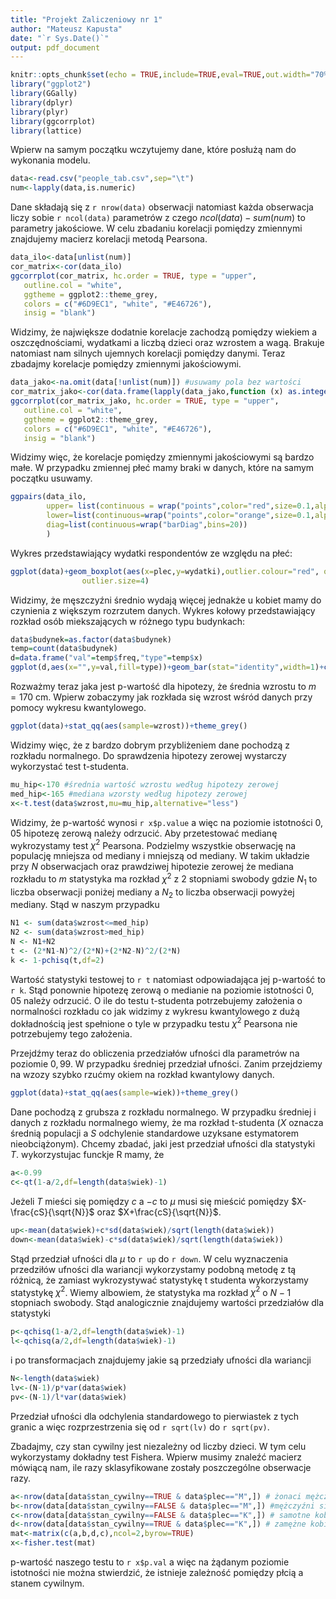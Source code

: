 ```yaml
---
title: "Projekt Zaliczeniowy nr 1"
author: "Mateusz Kapusta"
date: "`r Sys.Date()`"
output: pdf_document
---
```


```r
knitr::opts_chunk$set(echo = TRUE,include=TRUE,eval=TRUE,out.width="70%")
library("ggplot2")
library(GGally)
library(dplyr)
library(plyr)
library(ggcorrplot)
library(lattice)
```
\section{1}
Wpierw na samym początku wczytujemy dane, które posłużą nam do wykonania modelu.
```r
data<-read.csv("people_tab.csv",sep="\t")
num<-lapply(data,is.numeric)
```
Dane składają się z `r nrow(data)` obserwacji natomiast każda obserwacja liczy sobie `r ncol(data)` parametrów z czego $ncol(data)-sum(num)$ to parametry jakościowe. W celu zbadaniu korelacji pomiędzy zmiennymi znajdujemy macierz korelacji metodą Pearsona.
```r
data_ilo<-data[unlist(num)]
cor_matrix<-cor(data_ilo)
ggcorrplot(cor_matrix, hc.order = TRUE, type = "upper",
   outline.col = "white",
   ggtheme = ggplot2::theme_grey,
   colors = c("#6D9EC1", "white", "#E46726"),
   insig = "blank")
```
Widzimy, że największe dodatnie korelacje zachodzą pomiędzy wiekiem a oszczędnościami, wydatkami a liczbą dzieci oraz wzrostem a wagą. Brakuje natomiast nam silnych ujemnych korelacji pomiędzy danymi. Teraz zbadajmy korelacje pomiędzy zmiennymi jakościowymi.
```r
data_jako<-na.omit(data[!unlist(num)]) #usuwamy pola bez wartości
cor_matrix_jako<-cor(data.frame(lapply(data_jako,function (x) as.integer(as.factor(x)))))
ggcorrplot(cor_matrix_jako, hc.order = TRUE, type = "upper",
   outline.col = "white",
   ggtheme = ggplot2::theme_grey,
   colors = c("#6D9EC1", "white", "#E46726"),
   insig = "blank")
```
Widzimy więc, że korelacje pomiędzy zmiennymi jakościowymi są bardzo małe. W przypadku zmiennej płeć mamy braki w danych, które na samym początku usuwamy.
\section{2}
```r
ggpairs(data_ilo,
        upper= list(continuous = wrap("points",color="red",size=0.1,alpha=1/10), combo = "box_no_facet"),
        lower=list(continuous=wrap("points",color="orange",size=0.1,alpha=1/10)),
        diag=list(continuous=wrap("barDiag",bins=20))
        )
```
Wykres przedstawiający wydatki respondentów ze względu na płeć:
```r
ggplot(data)+geom_boxplot(aes(x=plec,y=wydatki),outlier.colour="red", outlier.shape=8,
                outlier.size=4)
```
Widzimy, że męszczyźni średnio wydają więcej jednakże u kobiet mamy do czynienia z większym rozrzutem danych. Wykres kołowy przedstawiający rozkład osób miekszających w różnego typu budynkach:
```r
data$budynek=as.factor(data$budynek)
temp=count(data$budynek)
d=data.frame("val"=temp$freq,"type"=temp$x)
ggplot(d,aes(x="",y=val,fill=type))+geom_bar(stat="identity",width=1)+coord_polar("y",start=0)+theme_void()
```
\section{3}
Rozważmy teraz jaka jest p-wartość dla hipotezy, że średnia wzrostu to $m=170$ cm. Wpierw zobaczymy jak rozkłada się wzrost wśród danych przy pomocy wykresu kwantylowego.
```r
ggplot(data)+stat_qq(aes(sample=wzrost))+theme_grey()
```
Widzimy więc, że z bardzo dobrym przybliżeniem dane pochodzą z rozkładu normalnego. Do sprawdzenia hipotezy zerowej wystarczy wykorzystać test t-studenta.
```r
mu_hip<-170 #średnia wartość wzrostu według hipotezy zerowej
med_hip<-165 #mediana wzorsty według hipotezy zerowej
x<-t.test(data$wzrost,mu=mu_hip,alternative="less")
```
Widzimy, że p-wartość wynosi `r x$p.value` a więc na poziomie istotności $0,05$ hipotezę zerową należy odrzucić. Aby przetestować medianę wykrozystamy test $\chi^2$ Pearsona. Podzielmy wszystkie obserwację na populację mniejsza od mediany i mniejszą od mediany. W takim układzie przy $N$ obserwacjach oraz prawdziwej hipotezie zerowej że mediana rozkładu to $m$ statystyka 
\begin{equation}
  a=\frac{(2N_1-N)^2}{2N}+\frac{(2N_2-N)^2}{2N}
\end{equation}
ma rozkład $\chi^2$ z $2$ stopniami swobody gdzie $N_1$ to liczba obserwacji poniżej mediany a $N_2$ to liczba obserwacji powyżej mediany. Stąd w naszym przypadku
```r
N1 <- sum(data$wzrost<=med_hip)
N2 <- sum(data$wzrost>med_hip)
N <- N1+N2
t <- (2*N1-N)^2/(2*N)+(2*N2-N)^2/(2*N)
k <- 1-pchisq(t,df=2)
```
Wartość statystyki testowej to `r t` natomiast odpowiadająca jej p-wartość to `r k`. Stąd ponownie hipotezę zerową o medianie na poziomie istotności $0,05$ należy odrzucić. O ile do testu t-studenta potrzebujemy założenia o normalności rozkładu co jak widzimy z wykresu kwantylowego z dużą dokładnością jest spełnione o tyle w przypadku testu $\chi^2$ Pearsona nie potrzebujemy tego założenia.
\section{4}
Przejdźmy teraz do obliczenia przedziałów ufności dla parametrów na poziomie $0,99$. W przypadku średniej przedział ufności. Zanim przejdziemy na wzozy szybko rzućmy okiem na rozkład kwantylowy danych.
```r
ggplot(data)+stat_qq(aes(sample=wiek))+theme_grey()
```
Dane pochodzą z grubsza z rozkładu normalnego. W przypadku średniej i danych z rozkładu normalnego wiemy, że 
\begin{equation}
  T=\frac{X-\mu}{S\sqrt{\sigma}}
\end{equation}
ma rozkład t-studenta ($X$ oznacza średnią populacji a $S$ odchylenie standardowe uzyksane estymatorem nieobciążonym).
Chcemy zbadać, jaki jest przedział ufności dla statystyki $T$. wykorzystujac funckje R mamy, że
```r
a<-0.99
c<-qt(1-a/2,df=length(data$wiek)-1)
```
Jeżeli $T$ mieści się pomiędzy $c$ a $-c$ to $\mu$ musi się mieścić pomiędzy $X-\frac{cS}{\sqrt{N}}$ oraz $X+\frac{cS}{\sqrt{N}}$.
```r
up<-mean(data$wiek)+c*sd(data$wiek)/sqrt(length(data$wiek))
down<-mean(data$wiek)-c*sd(data$wiek)/sqrt(length(data$wiek))
```
Stąd przedział ufności dla $\mu$ to `r up` do `r down`. W celu wyznaczenia przedziłów ufności dla wariancji wykorzystamy podobną metodę z tą różnicą, że zamiast wykrozystywać statystykę t studenta wykorzystamy statystykę $\chi^2$. Wiemy albowiem, że statystyka 
\begin{equation}
\frac{(N-1)S}{\sigma^2}
\end{equation}
ma rozkład $\chi^2$ o $N-1$ stopniach swobody. Stąd analogicznie znajdujemy wartości przedziałów dla statystyki
```r
p<-qchisq(1-a/2,df=length(data$wiek)-1)
l<-qchisq(a/2,df=length(data$wiek)-1)
```
i po transformacjach znajdujemy jakie są przedziały ufności dla wariancji 
```r
N<-length(data$wiek)
lv<-(N-1)/p*var(data$wiek)
pv<-(N-1)/l*var(data$wiek)
```
Przedział ufności dla odchylenia standardowego to pierwiastek z tych granic a więc rozprzestrzenia się od `r sqrt(lv)` do `r sqrt(pv)`.
\section{5}
\subsection{1}
\subsection{2}
\subsection{3}
Zbadajmy, czy stan cywilny jest niezależny od liczby dzieci. W tym celu wykorzystamy dokładny test Fishera. Wpierw musimy znaleźć macierz mówiącą nam, ile razy sklasyfikowane zostały poszczególne obserwacje razy.
```r
a<-nrow(data[data$stan_cywilny==TRUE & data$plec=="M",]) # żonaci mężczyźni
b<-nrow(data[data$stan_cywilny==FALSE & data$plec=="M",]) #mężczyźni singlowie
c<-nrow(data[data$stan_cywilny==FALSE & data$plec=="K",]) # samotne kobiety
d<-nrow(data[data$stan_cywilny==TRUE & data$plec=="K",]) # zamężne kobiety
mat<-matrix(c(a,b,d,c),ncol=2,byrow=TRUE)
x<-fisher.test(mat)
```
p-wartość naszego testu to `r x$p.val` a więc na żądanym poziomie istotności nie można stwierdzić, że istnieje zależność pomiędzy płcią a stanem cywilnym.